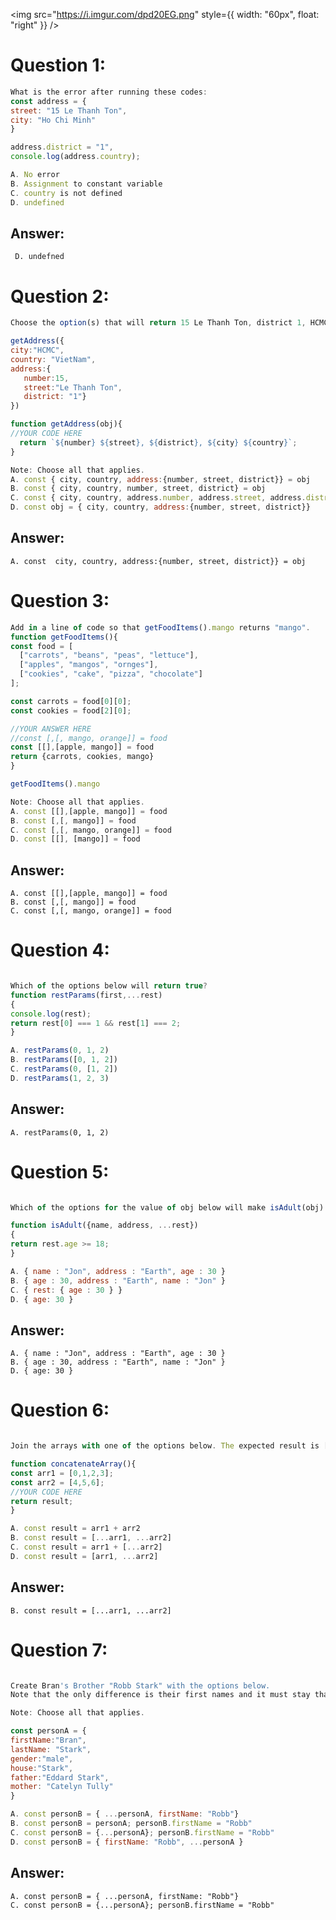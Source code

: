 <img
  src="https://i.imgur.com/dpd20EG.png"
  style={{ width: "60px", float: "right" }}
/>
# Question 1:

```js
What is the error after running these codes:
const address = {
street: "15 Le Thanh Ton",
city: "Ho Chi Minh"
}

address.district = "1",
console.log(address.country);

A. No error
B. Assignment to constant variable
C. country is not defined
D. undefined
```

## Answer:

```
 D. undefned
```

# Question 2:

```js
Choose the option(s) that will return 15 Le Thanh Ton, district 1, HCMC, Vietnam

getAddress({
city:"HCMC",
country: "VietNam",
address:{
   number:15,
   street:"Le Thanh Ton",
   district: "1"}
})

function getAddress(obj){
//YOUR CODE HERE
  return `${number} ${street}, ${district}, ${city} ${country}`;
}

Note: Choose all that applies.
A. const { city, country, address:{number, street, district}} = obj
B. const { city, country, number, street, district} = obj
C. const { city, country, address.number, address.street, address.district } = obj
D. const obj = { city, country, address:{number, street, district}}
```

## Answer:

```
A. const  city, country, address:{number, street, district}} = obj
```

# Question 3:

```js
Add in a line of code so that getFoodItems().mango returns "mango".
function getFoodItems(){
const food = [
  ["carrots", "beans", "peas", "lettuce"],
  ["apples", "mangos", "ornges"],
  ["cookies", "cake", "pizza", "chocolate"]
];

const carrots = food[0][0];
const cookies = food[2][0];

//YOUR ANSWER HERE
//const [,[, mango, orange]] = food
const [[],[apple, mango]] = food
return {carrots, cookies, mango}
}

getFoodItems().mango

Note: Choose all that applies.
A. const [[],[apple, mango]] = food
B. const [,[, mango]] = food
C. const [,[, mango, orange]] = food
D. const [[], [mango]] = food

```

## Answer:

```
A. const [[],[apple, mango]] = food
B. const [,[, mango]] = food
C. const [,[, mango, orange]] = food

```

# Question 4:

```js

Which of the options below will return true?
function restParams(first,...rest)
{
console.log(rest);
return rest[0] === 1 && rest[1] === 2;
}

A. restParams(0, 1, 2)
B. restParams([0, 1, 2])
C. restParams(0, [1, 2])
D. restParams(1, 2, 3)

```

## Answer:

```
A. restParams(0, 1, 2)

```

# Question 5:

```js

Which of the options for the value of obj below will make isAdult(obj) return true?

function isAdult({name, address, ...rest})
{
return rest.age >= 18;
}

A. { name : "Jon", address : "Earth", age : 30 }
B. { age : 30, address : "Earth", name : "Jon" }
C. { rest: { age : 30 } }
D. { age: 30 }

```

## Answer:

```
A. { name : "Jon", address : "Earth", age : 30 }
B. { age : 30, address : "Earth", name : "Jon" }
D. { age: 30 }

```

# Question 6:

```js

Join the arrays with one of the options below. The expected result is [ 0, 1, 2, 3, 4, 5, 6].

function concatenateArray(){
const arr1 = [0,1,2,3];
const arr2 = [4,5,6];
//YOUR CODE HERE
return result;
}

A. const result = arr1 + arr2
B. const result = [...arr1, ...arr2]
C. const result = arr1 + [...arr2]
D. const result = [arr1, ...arr2]

```

## Answer:

```
B. const result = [...arr1, ...arr2]

```

# Question 7:

```js

Create Bran's Brother "Robb Stark" with the options below.
Note that the only difference is their first names and it must stay that way.

Note: Choose all that applies.

const personA = {
firstName:"Bran",
lastName: "Stark",
gender:"male",
house:"Stark",
father:"Eddard Stark",
mother: "Catelyn Tully"
}

A. const personB = { ...personA, firstName: "Robb"}
B. const personB = personA; personB.firstName = "Robb"
C. const personB = {...personA}; personB.firstName = "Robb"
D. const personB = { firstName: "Robb", ...personA }

```

## Answer:

```
A. const personB = { ...personA, firstName: "Robb"}
C. const personB = {...personA}; personB.firstName = "Robb"

```
